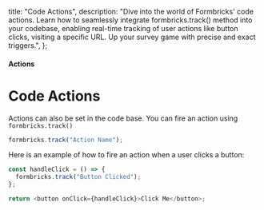   title: "Code Actions",
  description:
    "Dive into the world of Formbricks' code actions. Learn how to seamlessly integrate formbricks.track() method into your codebase, enabling real-time tracking of user actions like button clicks, visiting a specific URL. Up your survey game with precise and exact triggers.",
};

#### Actions

# Code Actions

Actions can also be set in the code base. You can fire an action using `formbricks.track()`
<Col>
<CodeGroup title="Track an action">

```javascript
formbricks.track("Action Name");
```

</CodeGroup>
</Col>
Here is an example of how to fire an action when a user clicks a button:
<Col>
<CodeGroup title="Track Button Click">

```javascript
const handleClick = () => {
  formbricks.track("Button Clicked");
};

return <button onClick={handleClick}>Click Me</button>;
```

</CodeGroup>
</Col>
